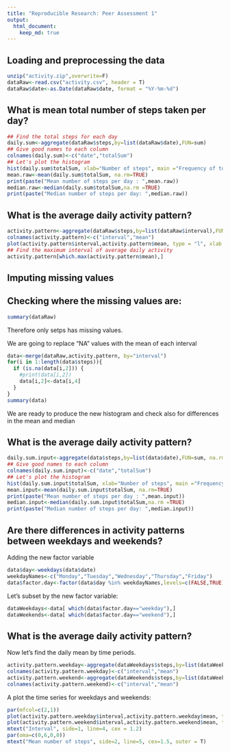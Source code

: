 ```yaml
---
title: "Reproducible Research: Peer Assessment 1"
output: 
  html_document:
    keep_md: true
---
```



## Loading and preprocessing the data
```r

unzip("activity.zip",overwrite=F)
dataRaw<-read.csv("activity.csv", header = T)
dataRaw$date<-as.Date(dataRaw$date, format = "%Y-%m-%d")
```
## What is mean total number of steps taken per day?

```r
## Find the total steps for each day
daily.sum<-aggregate(dataRaw$steps,by=list(dataRaw$date),FUN=sum)
## Give good names to each column
colnames(daily.sum)<-c("date","totalSum")
## Let's plot the histogram
hist(daily.sum$totalSum, xlab="Number of steps", main ="Frequency of total number of  daily steps" )
mean.raw<-mean(daily.sum$totalSum, na.rm=TRUE)
print(paste("Mean number of steps per day : ",mean.raw))
median.raw<-median(daily.sum$totalSum,na.rm =TRUE)
print(paste("Median number of steps per day: ",median.raw))
```

## What is the average daily activity pattern?
```r
activity.pattern<-aggregate(dataRaw$steps,by=list(dataRaw$interval),FUN=mean, na.rm=TRUE)
colnames(activity.pattern)<-c("interval","mean")
plot(activity.pattern$interval,activity.pattern$mean, type = "l", xlab = "Interval",ylab = "Mean",main = "Time series of daily activity pattern across all days")
## Find the maximum interval of average daily activity
activity.pattern[which.max(activity.pattern$mean),]
```

## Imputing missing values

## Checking where the missing values are:

```r
summary(dataRaw)
```

Therefore only setps has missing values.  

We are going to replace "NA" values with the mean of each interval
```r
data<-merge(dataRaw,activity.pattern, by="interval")
for(i in 1:length(data$steps)){
  if (is.na(data[i,2])) {
    #print(data[i,2])
    data[i,2]<-data[i,4] 
  }
}
summary(data)
``` 
We are ready to produce the new histogram and check also for differences in the mean and median

## What is the average daily activity pattern?
```r
daily.sum.input<-aggregate(data$steps,by=list(data$date),FUN=sum, na.rm=TRUE)
## Give good names to each column
colnames(daily.sum.input)<-c("date","totalSum")
## Let's plot the histogram
hist(daily.sum.input$totalSum, xlab="Number of steps", main ="Frequency of total number of  daily steps" )
mean.input<-mean(daily.sum.input$totalSum, na.rm=TRUE)
print(paste("Mean number of steps per day : ",mean.input))
median.input<-median(daily.sum.input$totalSum,na.rm =TRUE)
print(paste("Median number of steps per day: ",median.input))
```
## Are there differences in activity patterns between weekdays and weekends?

Adding the new factor variable
```r
data$day<-weekdays(data$date)
weekdayNames<-c("Monday","Tuesday","Wednesday","Thursday","Friday")
data$factor.day<-factor(data$day %in% weekdayNames,levels=c(FALSE,TRUE), labels=c("weekend","weekday"))
```
Let's subset by the new factor variable:
```r
dataWeekdays<-data[ which(data$factor.day=="weekday"),]
dataWeekends<-data[ which(data$factor.day=="weekend"),]
```


## What is the average daily activity pattern?

Now let's find the daily mean by time periods.

```r
activity.pattern.weekday<-aggregate(dataWeekdays$steps,by=list(dataWeekdays$interval),FUN=mean, na.rm=TRUE)
colnames(activity.pattern.weekday)<-c("interval","mean")
activity.pattern.weekend<-aggregate(dataWeekends$steps,by=list(dataWeekends$interval),FUN=mean, na.rm=TRUE)
colnames(activity.pattern.weekend)<-c("interval","mean")
```
 A plot the time series for weekdays and weekends:
```r
par(mfcol=c(2,1))
plot(activity.pattern.weekday$interval,activity.pattern.weekday$mean, type = "l",xlab="", ylab="",main = "Weekdays")
plot(activity.pattern.weekend$interval,activity.pattern.weekend$mean, type = "l",xlab="", ylab="",main = "Weekend")
mtext("Interval", side=1, line=4, cex = 1.2)
par(oma=c(0,6,0,0))
mtext("Mean number of steps", side=2, line=5, cex=1.5, outer = T)
```